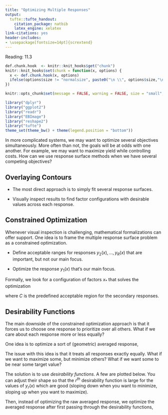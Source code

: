 ```yaml
---
title: "Optimizing Multiple Responses"
output:
  tufte::tufte_handout:
    citation_package: natbib
    latex_engine: xelatex
link-citations: yes
header-includes:
- \usepackage[fontsize=14pt]{scrextend}
---
```


Reading: 11.3

```r
def.chunk.hook  <- knitr::knit_hooks$get("chunk")
knitr::knit_hooks$set(chunk = function(x, options) {
  x <- def.chunk.hook(x, options)
  ifelse(options$size != "normalsize", paste0("\n \\", options$size,"\n\n", x, "\n\n \\normalsize"), x)
})

knitr::opts_chunk$set(message = FALSE, warning = FALSE, size = "small", echo = FALSE, fig.margin = TRUE, fig.height = 5, cache = TRUE)
```

```r
library("dplyr")
library("ggplot2")
library("readr")
library("EBImage")
library("reshape2")
library("tufte")
theme_set(theme_bw() + theme(legend.position = "bottom"))
```

In more complicated systems, we may want to optimize several objectives
simultaneously. More often than not, the goals will be at odds with one another.
For example, we may want to maximize yield while controlling costs. How can we
use response surface methods when we have several competing objectives?

## Overlaying Contours

* The most direct approach is to simply fit several response surfaces.

* Visually inspect results to find factor configurations with desirable values across each response.

## Constrained Optimization

Whenever visual inspection is challenging, mathematical formalizations can offer
support. One idea is to frame the multiple response surface problem as a
constrained optimization.

* Define acceptable ranges for responses  $y_{2}\left(x\right), \dots,
y_{R}\left(x\right)$ that are important, but not our main focus.

* Optimize the response $y_{1}\left(x\right)$ that’s our main focus.

Formally, we look for a configuration of factors $x_{\ast}$ that solves the
optimization
\begin{align*}
\underset{x}{\text{maximize}}\medspace &y_{1}\left(x\right) \\
\text{subject to }\medspace &\left(y_{2}\left(x\right), \dots, y_{R}\left(x\right)\right) \in \mathcal{C}
\end{align*}

where $C$ is the predefined acceptable region for the secondary responses.

## Desirability Functions

The main downside of the constrained optimization approach is that it forces us
to choose one response to prioritize over all others. What if we care about each
response more or less equally?

One idea is to optimize a sort of (geometric) averaged response,
\begin{align*}
\underset{x}{\text{maximize}}\medspace \left[\prod_{r = 1}^{R} y_{r}\left(x\right)\right]^{\frac{1}{R}}
\end{align*}

The issue with this idea is that it treats all responses exactly equally. What
if we want to maximize some, but minimize others? What if we want some to be
near some target value?

The solution is to use _desirability functions_. A few are plotted below. You
can adjust their shape so that the $r^{th}$ desirability function is large for
the values of $y_{r}\left(x\right)$ which are good (sloping down when you want
to minimize, sloping up when you want to maximize).

Then, instead of optimizing the raw averaged response, we optimize the averaged
response after first passing through the desirability functions,
\begin{align*}
\underset{x}{\text{maximize}} \medspace \left[\prod_{r = 1}^{R} d_{r}\left(y_{r}\left(x\right)\right)\right]^{\frac{1}{R}}
\end{align*}

